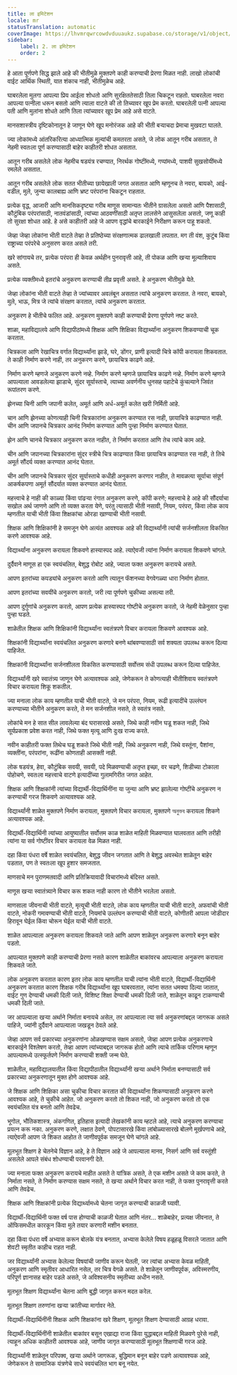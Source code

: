 ```yaml
---
title: ला इमिटेशन
locale: mr
statusTranslation: automatic
coverImage: https://lhvmrqwrcowdvduuaukz.supabase.co/storage/v1/object/public/strapi-uploads/small_cover-educacion-fundamental.webp-2d51a7828a2b1309555be27f7e2a61a0.webp
sidebar:
    label: 2. ला इमिटेशन
    order: 2
---
```

हे आता पूर्णपणे सिद्ध झाले आहे की भीतीमुळे मुक्तपणे काही करण्याची प्रेरणा मिळत नाही. लाखो लोकांची वाईट आर्थिक स्थिती, यात शंकाच नाही, भीतीमुळेच आहे.

घाबरलेला मुलगा आपल्या प्रिय आईला शोधतो आणि सुरक्षिततेसाठी तिला चिकटून राहतो. घाबरलेला नवरा आपल्या पत्नीला धरून बसतो आणि त्याला वाटते की तो तिच्यावर खूप प्रेम करतो. घाबरलेली पत्नी आपल्या पती आणि मुलांना शोधते आणि तिला त्यांच्यावर खूप प्रेम आहे असे वाटते.

मानसशास्त्रीय दृष्टिकोनातून हे जाणून घेणे खूप मनोरंजक आहे की भीती बर्‍याचदा प्रेमाचा मुखवटा घालते.

ज्या लोकांमध्ये आंतरिकरित्या आध्यात्मिक मूल्यांची कमतरता असते, जे लोक आतून गरीब असतात, ते नेहमी स्वतःला पूर्ण करण्यासाठी बाहेर काहीतरी शोधत असतात.

आतून गरीब असलेले लोक नेहमीच षडयंत्र रचण्यात, निरर्थक गोष्टींमध्ये, गप्पांमध्ये, पाशवी सुखसोयींमध्ये रमलेले असतात.

आतून गरीब असलेले लोक सतत भीतीच्या छायेखाली जगत असतात आणि म्हणूनच ते नवरा, बायको, आई-वडील, मुले, जुन्या कालबाह्य आणि भ्रष्ट परंपरांना चिकटून राहतात.

प्रत्येक वृद्ध, आजारी आणि मानसिकदृष्ट्या गरीब माणूस सामान्यतः भीतीने ग्रासलेला असतो आणि पैशासाठी, कौटुंबिक परंपरांसाठी, नातवंडांसाठी, त्यांच्या आठवणींसाठी अतृप्त लालसेने आसुसलेला असतो, जणू काही तो सुरक्षा शोधत आहे. हे असे काहीतरी आहे जे आपण वृद्धांचे बारकाईने निरीक्षण करून पाहू शकतो.

जेव्हा जेव्हा लोकांना भीती वाटते तेव्हा ते प्रतिष्ठेच्या संरक्षणात्मक ढालखाली लपतात. मग ती वंश, कुटुंब किंवा राष्ट्राच्या परंपरेचे अनुसरण करत असले तरी.

खरे सांगायचे तर, प्रत्येक परंपरा ही केवळ अर्थहीन पुनरावृत्ती आहे, ती पोकळ आणि खऱ्या मूल्याशिवाय असते.

प्रत्येक व्यक्तीमध्ये इतरांचे अनुकरण करण्याची तीव्र प्रवृत्ती असते. हे अनुकरण भीतीमुळे येते.

जेव्हा लोकांना भीती वाटते तेव्हा ते ज्यांच्यावर अवलंबून असतात त्यांचे अनुकरण करतात. ते नवरा, बायको, मुले, भाऊ, मित्र जे त्यांचे संरक्षण करतात, त्यांचे अनुकरण करतात.

अनुकरण हे भीतीचे फलित आहे. अनुकरण मुक्तपणे काही करण्याची प्रेरणा पूर्णपणे नष्ट करते.

शाळा, महाविद्यालये आणि विद्यापीठांमध्ये शिक्षक आणि शिक्षिका विद्यार्थ्यांना अनुकरण शिकवण्याची चूक करतात.

चित्रकला आणि रेखाचित्र वर्गात विद्यार्थ्यांना झाडे, घरे, डोंगर, प्राणी इत्यादी चित्रे कॉपी करायला शिकवतात. ते काही निर्माण करणे नाही, तर अनुकरण करणे, छायाचित्र काढणे आहे.

निर्माण करणे म्हणजे अनुकरण करणे नव्हे. निर्माण करणे म्हणजे छायाचित्र काढणे नव्हे. निर्माण करणे म्हणजे आपल्याला आवडलेल्या झाडाचे, सुंदर सूर्यास्ताचे, त्याच्या अवर्णनीय धुनसह पहाटेचे कुंचल्याने जिवंत रूपांतरण करणे.

झेनच्या चिनी आणि जपानी कलेत, अमूर्त आणि अर्ध-अमूर्त कलेत खरी निर्मिती आहे.

चान आणि झेनच्या कोणत्याही चिनी चित्रकारांना अनुकरण करण्यात रस नाही, छायाचित्रे काढण्यात नाही. चीन आणि जपानचे चित्रकार आनंद निर्माण करण्यात आणि पुन्हा निर्माण करण्यात घेतात.

झेन आणि चानचे चित्रकार अनुकरण करत नाहीत, ते निर्माण करतात आणि तेच त्यांचे काम आहे.

चीन आणि जपानच्या चित्रकारांना सुंदर स्त्रीचे चित्र काढण्यात किंवा छायाचित्र काढण्यात रस नाही, ते तिचे अमूर्त सौंदर्य व्यक्त करण्यात आनंद घेतात.

चीन आणि जपानचे चित्रकार सुंदर सूर्यास्ताचे कधीही अनुकरण करणार नाहीत, ते मावळत्या सूर्याचा संपूर्ण आकर्षकपणा अमूर्त सौंदर्यात व्यक्त करण्यात आनंद घेतात.

महत्त्वाचे हे नाही की काळ्या किंवा पांढऱ्या रंगात अनुकरण करणे, कॉपी करणे; महत्त्वाचे हे आहे की सौंदर्याचा सखोल अर्थ जाणणे आणि तो व्यक्त करता येणे, परंतु त्यासाठी भीती नसावी, नियम, परंपरा, किंवा लोक काय म्हणतील याची भीती किंवा शिक्षकांचा ओरडा खाण्याची भीती नसावी.

शिक्षक आणि शिक्षिकांनी हे समजून घेणे अत्यंत आवश्यक आहे की विद्यार्थ्यांनी त्यांची सर्जनशीलता विकसित करणे आवश्यक आहे.

विद्यार्थ्यांना अनुकरण करायला शिकवणे हास्यास्पद आहे. त्याऐवजी त्यांना निर्माण करायला शिकवणे चांगले.

दुर्दैवाने माणूस हा एक स्वयंचलित, बेशुद्ध रोबोट आहे, ज्याला फक्त अनुकरण करायचे असते.

आपण इतरांच्या कपड्यांचे अनुकरण करतो आणि त्यातून फॅशनच्या वेगवेगळ्या धारा निर्माण होतात.

आपण इतरांच्या सवयींचे अनुकरण करतो, जरी त्या पूर्णपणे चुकीच्या असल्या तरी.

आपण दुर्गुणांचे अनुकरण करतो, आपण प्रत्येक हास्यास्पद गोष्टीचे अनुकरण करतो, जे नेहमी वेळेनुसार पुन्हा पुन्हा घडते.

शाळेतील शिक्षक आणि शिक्षिकांनी विद्यार्थ्यांना स्वतंत्रपणे विचार करायला शिकवणे आवश्यक आहे.

शिक्षकांनी विद्यार्थ्यांना स्वयंचलित अनुकरण करणारे बनणे थांबवण्यासाठी सर्व शक्यता उपलब्ध करून दिल्या पाहिजेत.

शिक्षकांनी विद्यार्थ्यांना सर्जनशीलता विकसित करण्यासाठी सर्वोत्तम संधी उपलब्ध करून दिल्या पाहिजेत.

विद्यार्थ्यांनी खरे स्वातंत्र्य जाणून घेणे अत्यावश्यक आहे, जेणेकरून ते कोणत्याही भीतीशिवाय स्वतंत्रपणे विचार करायला शिकू शकतील.

ज्या मनाला लोक काय म्हणतील याची भीती वाटते, जे मन परंपरा, नियम, रूढी इत्यादींचे उल्लंघन करण्याच्या भीतीने अनुकरण करते, ते मन सर्जनशील नसते, ते स्वतंत्र नसते.

लोकांचे मन हे सात सील लावलेल्या बंद घरासारखे असते, जिथे काही नवीन घडू शकत नाही, जिथे सूर्यप्रकाश प्रवेश करत नाही, जिथे फक्त मृत्यू आणि दुःख राज्य करते.

नवीन काहीतरी फक्त तिथेच घडू शकते जिथे भीती नाही, जिथे अनुकरण नाही, जिथे वस्तूंना, पैशांना, व्यक्तींना, परंपरांना, रूढींना कोणताही आसक्ती नाही.

लोक षडयंत्र, हेवा, कौटुंबिक सवयी, सवयी, पदे मिळवण्याची अतृप्त इच्छा, वर चढणे, शिडीच्या टोकाला पोहोचणे, स्वतःला महत्त्वाचे वाटणे इत्यादींच्या गुलामगिरीत जगत आहेत.

शिक्षक आणि शिक्षकांनी त्यांच्या विद्यार्थी-विद्यार्थिनींना या जुन्या आणि भ्रष्ट झालेल्या गोष्टींचे अनुकरण न करण्याची गरज शिकवणे अत्यावश्यक आहे.

विद्यार्थ्यांनी शाळेत मुक्तपणे निर्माण करायला, मुक्तपणे विचार करायला, मुक्तपणे অনুভব करायला शिकणे अत्यावश्यक आहे.

विद्यार्थी-विद्यार्थिनी त्यांच्या आयुष्यातील सर्वोत्तम काळ शाळेत माहिती मिळवण्यात घालवतात आणि तरीही त्यांना या सर्व गोष्टींवर विचार करायला वेळ मिळत नाही.

दहा किंवा पंधरा वर्षे शाळेत स्वयंचलित, बेशुद्ध जीवन जगतात आणि ते बेशुद्ध अवस्थेत शाळेतून बाहेर पडतात, पण ते स्वतःला खूप हुशार समजतात.

माणसाचे मन पुराणमतवादी आणि प्रतिक्रियावादी विचारांमध्ये बंदिस्त असते.

माणूस खऱ्या स्वातंत्र्याने विचार करू शकत नाही कारण तो भीतीने भरलेला असतो.

माणसाला जीवनाची भीती वाटते, मृत्यूची भीती वाटते, लोक काय म्हणतील याची भीती वाटते, अफवांची भीती वाटते, नोकरी गमावण्याची भीती वाटते, नियमांचे उल्लंघन करण्याची भीती वाटते, कोणीतरी आपला जोडीदार हिरावून घेईल किंवा चोरून घेईल याची भीती वाटते.

शाळेत आपल्याला अनुकरण करायला शिकवले जाते आणि आपण शाळेतून अनुकरण करणारे बनून बाहेर पडतो.

आपल्यात मुक्तपणे काही करण्याची प्रेरणा नसते कारण शाळेतील बाकांवरच आपल्याला अनुकरण करायला शिकवले जाते.

लोक अनुकरण करतात कारण इतर लोक काय म्हणतील याची त्यांना भीती वाटते, विद्यार्थी-विद्यार्थिनी अनुकरण करतात कारण शिक्षक गरीब विद्यार्थ्यांना खूप घाबरवतात, त्यांना सतत धमक्या दिल्या जातात, वाईट गुण देण्याची धमकी दिली जाते, विशिष्ट शिक्षा देण्याची धमकी दिली जाते, शाळेतून काढून टाकण्याची धमकी दिली जाते.

जर आपल्याला खऱ्या अर्थाने निर्माता बनायचे असेल, तर आपल्याला त्या सर्व अनुकरणांबद्दल जागरूक असले पाहिजे, ज्यांनी दुर्दैवाने आपल्याला जखडून ठेवले आहे.

जेव्हा आपण सर्व प्रकारच्या अनुकरणांना ओळखण्यास सक्षम असतो, जेव्हा आपण प्रत्येक अनुकरणाचे बारकाईने विश्लेषण करतो, तेव्हा आपण त्यांच्याबद्दल जागरूक होतो आणि त्याचे तार्किक परिणाम म्हणून आपल्यामध्ये उत्स्फूर्तपणे निर्माण करण्याची शक्ती जन्म घेते.

शाळेतील, महाविद्यालयातील किंवा विद्यापीठातील विद्यार्थ्यांनी खऱ्या अर्थाने निर्माता बनण्यासाठी सर्व प्रकारच्या अनुकरणातून मुक्त होणे आवश्यक आहे.

जे शिक्षक आणि शिक्षिका असा चुकीचा विचार करतात की विद्यार्थ्यांना शिकण्यासाठी अनुकरण करणे आवश्यक आहे, ते चुकीचे आहेत. जो अनुकरण करतो तो शिकत नाही, जो अनुकरण करतो तो एक स्वयंचलित यंत्र बनतो आणि तेवढेच.

भूगोल, भौतिकशास्त्र, अंकगणित, इतिहास इत्यादी लेखकांनी काय म्हटले आहे, त्याचे अनुकरण करण्याचा प्रयत्न करू नका. अनुकरण करणे, लक्षात ठेवणे, पोपटासारखे किंवा लांबोळ्यासारखे बोलणे मूर्खपणाचे आहे, त्याऐवजी आपण जे शिकत आहोत ते जाणीवपूर्वक समजून घेणे चांगले आहे.

मूलभूत शिक्षण हे चेतनेचे विज्ञान आहे, हे ते विज्ञान आहे जे आपल्याला मानव, निसर्ग आणि सर्व वस्तूंशी असलेले आपले संबंध शोधण्याची परवानगी देते.

ज्या मनाला फक्त अनुकरण करायचे माहीत असते ते यांत्रिक असते, ते एक मशीन असते जे काम करते, ते निर्माता नसते, ते निर्माण करण्यास सक्षम नसते, ते खऱ्या अर्थाने विचार करत नाही, ते फक्त पुनरावृत्ती करते आणि तेवढेच.

शिक्षक आणि शिक्षकांनी प्रत्येक विद्यार्थ्यामध्ये चेतना जागृत करण्याची काळजी घ्यावी.

विद्यार्थी-विद्यार्थिनी फक्त वर्ष पास होण्याची काळजी घेतात आणि नंतर... शाळेबाहेर, प्रत्यक्ष जीवनात, ते ऑफिसमधील कारकून किंवा मुले तयार करणारी मशीन बनतात.

दहा किंवा पंधरा वर्षे अभ्यास करून बोलके यंत्र बनतात, अभ्यास केलेले विषय हळूहळू विसरले जातात आणि शेवटी स्मृतीत काहीच राहत नाही.

जर विद्यार्थ्यांनी अभ्यास केलेल्या विषयांची जाणीव करून घेतली, जर त्यांचा अभ्यास केवळ माहिती, अनुकरण आणि स्मृतीवर आधारित नसेल, तर चित्र वेगळे असते. ते शाळेतून जाणीवपूर्वक, अविस्मरणीय, परिपूर्ण ज्ञानासह बाहेर पडले असते, जे अविश्वसनीय स्मृतीच्या अधीन नसते.

मूलभूत शिक्षण विद्यार्थ्यांना चेतना आणि बुद्धी जागृत करून मदत करेल.

मूलभूत शिक्षण तरुणांना खऱ्या क्रांतीच्या मार्गावर नेते.

विद्यार्थी-विद्यार्थिनींनी शिक्षक आणि शिक्षकांना खरे शिक्षण, मूलभूत शिक्षण देण्यासाठी आग्रह धरावा.

विद्यार्थी-विद्यार्थिनींनी शाळेतील बाकांवर बसून एखाद्या राजा किंवा युद्धाबद्दल माहिती मिळवणे पुरेसे नाही, त्याहून अधिक काहीतरी आवश्यक आहे, जाणीव जागृत करण्यासाठी मूलभूत शिक्षणाची गरज आहे.

विद्यार्थ्यांनी शाळेतून परिपक्व, खऱ्या अर्थाने जागरूक, बुद्धिमान बनून बाहेर पडणे अत्यावश्यक आहे, जेणेकरून ते सामाजिक यंत्रणेचे साधे स्वयंचलित भाग बनू नयेत.
